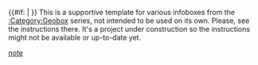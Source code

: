<includeonly>{{#if: {{{1|}}}| &#32;<span style="font-style: italic; font-size: 90%; ">{{{1}}}</span>}}</includeonly><noinclude>
This is a supportive template for various infoboxes from the [[:Category:Geobox]] series, not intended to be used on its own. Please, see the instructions there. It's a project under construction so the instructions might not be available or up-to-date yet.
[[Category:Geobox include|note]]
[[Category:使用了分析程序的模板|{{PAGENAME}}]]
</noinclude>
